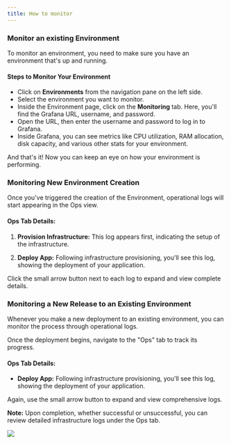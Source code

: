 ```yaml
---
title: How to monitor
---
```


### Monitor an existing Environment

To monitor an environment, you need to make sure you have an environment that's up and running.

#### Steps to Monitor Your Environment

- Click on **Environments** from the navigation pane on the left side.
- Select the environment you want to monitor.
- Inside the Environment page, click on the **Monitoring** tab. Here, you'll find the Grafana URL, username, and
  password.
- Open the URL, then enter the username and password to log in to Grafana.
- Inside Grafana, you can see metrics like CPU utilization, RAM allocation, disk capacity, and various other stats for
  your environment.

And that's it! Now you can keep an eye on how your environment is performing.

### Monitoring New Environment Creation

Once you've triggered the creation of the Environment, operational logs will start appearing in the Ops view.

#### Ops Tab Details:

1. **Provision Infrastructure:** This log appears first, indicating the setup of the infrastructure.

2. **Deploy App:** Following infrastructure provisioning, you'll see this log, showing the deployment of your
   application.

Click the small arrow button next to each log to expand and view complete details.

### Monitoring a New Release to an Existing Environment

Whenever you make a new deployment to an existing environment, you can monitor the process through operational logs.

Once the deployment begins, navigate to the "Ops" tab to track its progress.

#### Ops Tab Details:

- **Deploy App:** Following infrastructure provisioning, you'll see this log, showing the deployment of your
  application.

Again, use the small arrow button to expand and view comprehensive logs.

**Note:** Upon completion, whether successful or unsuccessful, you can review detailed infrastructure logs under the Ops
tab.

<img src="../images/ops.png" />

